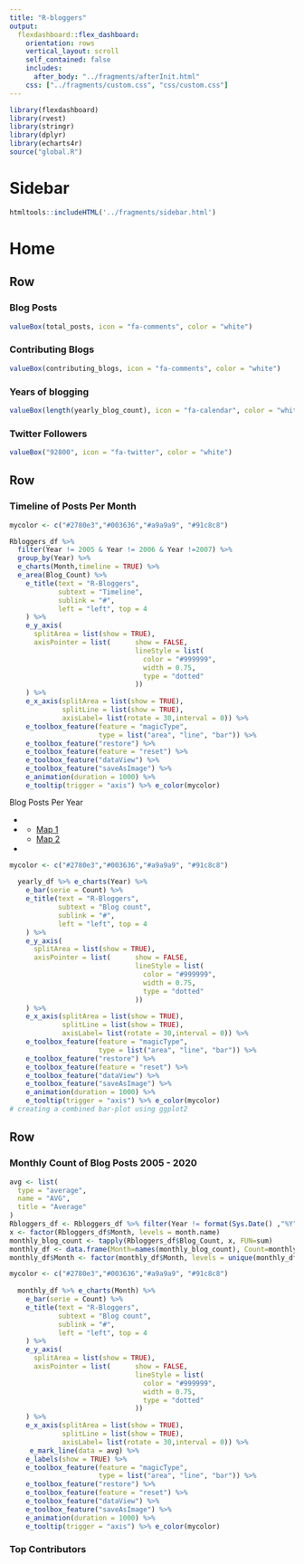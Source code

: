 ---
title: "R-bloggers"
output: 
  flexdashboard::flex_dashboard:
    orientation: rows
    vertical_layout: scroll
    self_contained: false
    includes:
      after_body: "../fragments/afterInit.html"
    css: ["../fragments/custom.css", "css/custom.css"]
---

```{r setup, include=FALSE}
library(flexdashboard)
library(rvest)
library(stringr)
library(dplyr)
library(echarts4r)
source("global.R")
```

Sidebar {.sidebar data-width=200}
=====================================

```{r, echo=FALSE, results='asis'}
htmltools::includeHTML('../fragments/sidebar.html')
```

Home
=====================================

Row
-------------------------------------

### Blog Posts

```{r}
valueBox(total_posts, icon = "fa-comments", color = "white")
```


### Contributing Blogs

```{r}

valueBox(contributing_blogs, icon = "fa-comments", color = "white")

```

### Years of blogging

```{r}
valueBox(length(yearly_blog_count), icon = "fa-calendar", color = "white")
```

### Twitter Followers

```{r}
valueBox("92800", icon = "fa-twitter", color = "white")
```


Row {data-height=400}
-----------------------------------------------------------------------

### Timeline of Posts Per Month

```{r}

mycolor <- c("#2780e3","#003636","#a9a9a9", "#91c8c8")

Rbloggers_df %>% 
  filter(Year != 2005 & Year != 2006 & Year !=2007) %>%
  group_by(Year) %>% 
  e_charts(Month,timeline = TRUE) %>% 
  e_area(Blog_Count) %>%
    e_title(text = "R-Bloggers", 
            subtext = "Timeline", 
            sublink = "#",
            left = "left", top = 4
    ) %>%
    e_y_axis(
      splitArea = list(show = TRUE),
      axisPointer = list(      show = FALSE, 
                               lineStyle = list(
                                 color = "#999999",
                                 width = 0.75,
                                 type = "dotted"
                               ))
    ) %>%
    e_x_axis(splitArea = list(show = TRUE),
             splitLine = list(show = TRUE),
             axisLabel= list(rotate = 30,interval = 0)) %>%
    e_toolbox_feature(feature = "magicType",
                      type = list("area", "line", "bar")) %>%
    e_toolbox_feature("restore") %>%
    e_toolbox_feature(feature = "reset") %>%
    e_toolbox_feature("dataView") %>%
    e_toolbox_feature("saveAsImage") %>%
    e_animation(duration = 1000) %>%
    e_tooltip(trigger = "axis") %>% e_color(mycolor)

```

### 
<div class="chart-title" style="margin-top:-10px">Blog Posts Per Year</div>
<ul class="nav navbar-right panel_toolbox">
                      <li><a class="collapse-link"><i class="fa fa-chevron-up"></i></a>
                      </li>
				<li class="dropdown">
                      <a href="#" class="dropdown-toggle" data-toggle="dropdown" role="button" aria-expanded="false"><i class="fa fa-gear"></i></a>
                      <ul class="dropdown-menu" role="menu">
                        <li><a href="#">Map 1</a>
                        </li>
                        <li><a href="#">Map 2</a>
                        </li>
                      </ul>
                    </li>
      <li><a class="close-link"><i class="fa fa-close"></i></a>
                      </li>
                    </ul>
                    


```{r}

mycolor <- c("#2780e3","#003636","#a9a9a9", "#91c8c8")
  
  yearly_df %>% e_charts(Year) %>% 
    e_bar(serie = Count) %>% 
    e_title(text = "R-Bloggers", 
            subtext = "Blog count", 
            sublink = "#",
            left = "left", top = 4
    ) %>%
    e_y_axis(
      splitArea = list(show = TRUE),
      axisPointer = list(      show = FALSE, 
                               lineStyle = list(
                                 color = "#999999",
                                 width = 0.75,
                                 type = "dotted"
                               ))
    ) %>%
    e_x_axis(splitArea = list(show = TRUE),
             splitLine = list(show = TRUE),
             axisLabel= list(rotate = 30,interval = 0)) %>%
    e_toolbox_feature(feature = "magicType",
                      type = list("area", "line", "bar")) %>%
    e_toolbox_feature("restore") %>%
    e_toolbox_feature(feature = "reset") %>%
    e_toolbox_feature("dataView") %>%
    e_toolbox_feature("saveAsImage") %>%
    e_animation(duration = 1000) %>%
    e_tooltip(trigger = "axis") %>% e_color(mycolor)
# creating a combined bar-plot using ggplot2
```

Row {data-height=400}
-----------------------------------------------------------------------
### Monthly Count of Blog Posts 2005 - 2020

```{r}
avg <- list(
  type = "average",
  name = "AVG",
  title = "Average"
)
Rbloggers_df <- Rbloggers_df %>% filter(Year != format(Sys.Date() ,"%Y"))
x <- factor(Rbloggers_df$Month, levels = month.name)
monthly_blog_count <- tapply(Rbloggers_df$Blog_Count, x, FUN=sum)
monthly_df <- data.frame(Month=names(monthly_blog_count), Count=monthly_blog_count)
monthly_df$Month <- factor(monthly_df$Month, levels = unique(monthly_df$Month))

mycolor <- c("#2780e3","#003636","#a9a9a9", "#91c8c8")
  
  monthly_df %>% e_charts(Month) %>% 
    e_bar(serie = Count) %>% 
    e_title(text = "R-Bloggers", 
            subtext = "Blog count", 
            sublink = "#",
            left = "left", top = 4
    ) %>%
    e_y_axis(
      splitArea = list(show = TRUE),
      axisPointer = list(      show = FALSE, 
                               lineStyle = list(
                                 color = "#999999",
                                 width = 0.75,
                                 type = "dotted"
                               ))
    ) %>%
    e_x_axis(splitArea = list(show = TRUE),
             splitLine = list(show = TRUE),
             axisLabel= list(rotate = 30,interval = 0)) %>%
     e_mark_line(data = avg) %>% 
    e_labels(show = TRUE) %>%
    e_toolbox_feature(feature = "magicType",
                      type = list("area", "line", "bar")) %>%
    e_toolbox_feature("restore") %>%
    e_toolbox_feature(feature = "reset") %>%
    e_toolbox_feature("dataView") %>%
    e_toolbox_feature("saveAsImage") %>%
    e_animation(duration = 1000) %>%
    e_tooltip(trigger = "axis") %>% e_color(mycolor)

```

### Top Contributors

```{r}

```


```{js}

```